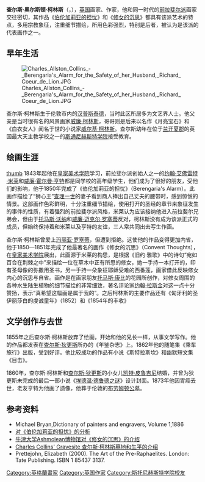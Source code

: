 {{expand|time=2010-04-09T04:27:22+00:00}}

{{Infobox Biography
| subject_name   = 查爾斯·奧爾斯頓·柯林斯
| image_name     = Charles Allston Collins.jpg
| image_size     = 200px
| image_caption  = 查爾斯·奧爾斯頓·柯林斯
| date_of_birth  = 1828年1月25日
| place_of_birth = {{UK}}[[漢普郡|漢普郡]][[漢普斯特德|漢普斯特德]]
| date_of_death  = 1873年4月9日
| place_of_death = {{UK}}[[倫敦|倫敦]]
| occupation     = [[英国|英国]]画家、作家
}}

'''查尔斯·奥尔斯顿·柯林斯'''（{{lang|en|'''Charles Allston Collins'''}}，{{bd|1828年|1月25日|1873年|4月9日|catIdx=C}}），[[英国|英国]]画家、作家，他和同一时代的[[前拉斐尔派|前拉斐尔派]]画家交往密切，其作品《[[伯伦加莉亚的担忧|伯伦加莉亚的担忧]]》和《[[修女的沉思|修女的沉思]]》都具有该派艺术的特点，多用宗教象征，注重细节描绘，所用色彩强烈，特别是后者，被认为是该派的代表画作之一。

==早年生活==

[[Image:Charles_Allston_Collins_-_Berengaria's_Alarm_for_the_Safety_of_her_Husband,_Richard_Coeur_de_Lion.JPG|thumb]]

查尔斯·柯林斯生于伦敦市内的[[汉普斯泰德|汉普斯泰德]]，当时此区所居多为文艺界人士。他父亲是当时很有名的风景画家[[威廉·柯林斯|威廉·柯林斯]]，哥哥则是后来以名作《月亮宝石》和《白衣女人》闻名于世的小说家[[威尔基·柯林斯|威尔基·柯林斯]]。查尔斯幼年在位于[[兰开夏郡|兰开夏郡]]的英国最大天主教学校之一的[[斯通尼赫斯特学院|斯通尼赫斯特学院]]接受教育。

==绘画生涯==
[[image:ConventThoughtsCollins.jpg|thumb]]
1843年起他在[[皇家美术学院|皇家美术学院]]学习，前拉斐尔派创始人之一的[[约翰·艾佛雷特·米莱|约翰·艾佛雷特·米莱]]和[[威廉·霍尔曼·亨特|威廉·霍尔曼·亨特]]都是同学校的高年级学生，他们成为了很好的朋友，受他们的影响，他于1850年完成了《伯伦加莉亚的担忧》（Berengaria's Alarm）。此画作描绘了“狮心王”[[查理一世|查理一世]]的妻子看到商人捧出自己丈夫的腰带时，感到惊慌的情景。这部画作色彩鲜明，十分注重细节描绘，使用打开的圣经的章节来象征发生的事件的性质，有着强烈的前拉斐尔派风格，米莱认为应该接纳他进入前拉斐尔兄弟会，但由于[[托马斯·沃纳|托马斯·沃纳]]和[[威廉·迈克尔·罗塞蒂|威廉·迈克尔·罗塞蒂]]反对，柯林斯没有成为该派正式的成员，但始终保持着和米莱以及亨特的友谊，三人常共同出去写生作画。

查尔斯·柯林斯曾爱上[[玛丽亚·罗塞蒂|玛丽亚·罗塞蒂]]，但遭到拒绝。这使他的作品变得更加内省，他于1850—1851年完成了他最著名的画作《修女的沉思》（Convent Thoughts），在[[皇家美术学院|皇家美术学院]]展出，此画源于米莱的构思，是根据《旧约·雅歌》中的诗句“宛如百合在荆棘之中”来描绘一位在草木中正有所思的修女，她一手持一本打开的，印有圣母像的弥撒用圣书，另一手持一朵象征耶稣受难的西番莲，画家借此反映修女内心的沉思与自省。画作是在画家朋友[[托马斯·康比|托马斯·康比]]的花园所创作，对修女周围的各种水生陆生植物的细节描绘的非常细致，著名评论家[[约翰·拉斯金|约翰·拉斯金]]对这一点十分赞扬，表示“真希望这幅画是属于我的”。之后柯林斯的主要作品还有《匈牙利的圣伊丽莎白的虔诚童年》（1852）和《1854年的丰收》

==文学创作与去世==
1855年之后查尔斯·柯林斯放弃了绘画，开始和他的兄长一样，从事文学写作。他的作品都发表在[[查尔斯·狄更斯|查尔斯·狄更斯]]所办的《年鉴杂志》上。1862年他的随笔集《乘车旅行》出版，受到好评。他比较成功的作品有小说《斯特拉斯坎》和幽默短文集《目击》。

1860年，查尔斯·柯林斯和[[查尔斯·狄更斯|查尔斯·狄更斯]]的小女儿[[凯特·皮鲁吉尼|凯特·皮鲁吉尼]]结婚，并曾为狄更斯未完成的最后一部小说《[[埃德温·德鲁德之谜|埃德温·德鲁德之谜]]》设计封面。1873年他因胃癌去世，老友亨特为他画了遗像，他葬于伦敦的[[布劳姆顿公墓|布劳姆顿公墓]]。

==参考资料==
*Michael Bryan,Dictionary of painters and engravers, Volume 1,1886
*[http://www.victorianweb.org/painting/whh/replete/pedlar.html 对《伯伦加莉亚的担忧》的分析] {{Wayback|url=http://www.victorianweb.org/painting/whh/replete/pedlar.html |date=20200915074606 }}
*[https://web.archive.org/web/20110716083718/http://www.ashmolean.org/php/makepage.php?&db=wapaintings&view=llisti&all=&arti=&titl=Convent+Thoughts&mat=&prov=&sour=&acno=&park=&strt=1&what=Search&cpos=1&s1=artist&s2=mainid&s3=&dno=25 牛津大学Ashmolean博物馆对《修女的沉思》的介绍]
*[http://www.findagrave.com/cgi-bin/fg.cgi?page=gr&GRid=10567271 Charles Collins' Gravesite 查尔斯·柯林斯墓地和生平的介绍] {{Wayback|url=http://www.findagrave.com/cgi-bin/fg.cgi?page=gr&GRid=10567271 |date=20170725131044 }}
*Prettejohn, Elizabeth (2000). The Art of the Pre-Raphaelites. London: Tate Publishing. ISBN 1 85437 3137.

{{Authority control}}
[[Category:英格蘭畫家|Category:英格蘭畫家]]
[[Category:英国作家|Category:英国作家]]
[[Category:斯托尼赫斯特学院校友|Category:斯托尼赫斯特学院校友]]